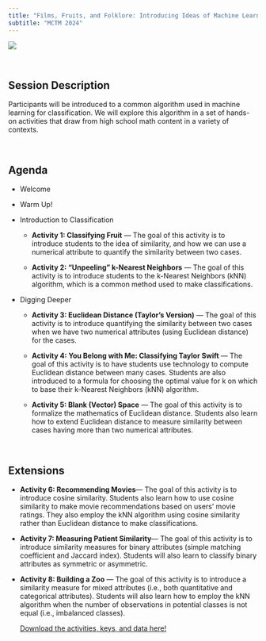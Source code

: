 ```yaml
---
title: "Films, Fruits, and Folklore: Introducing Ideas of Machine Learning to High School Students"
subtitle: "MCTM 2024"
---
```


![](images/mctm-2024.png)

<br />

## Session Description

Participants will be introduced to a common algorithm used in machine learning for classification. We will explore this algorithm in a set of hands-on activities that draw from high school math content in a variety of contexts.

<br />

## Agenda

-   Welcome

-   Warm Up!

-   Introduction to Classification

    -   **Activity 1: Classifying Fruit** --- The goal of this activity is to introduce students to the idea of similarity, and how we can use a numerical attribute to quantify the similarity between two cases.

    -   **Activity 2: "Unpeeling" k-Nearest Neighbors** --- The goal of this activity is to introduce students to the k-Nearest Neighbors (kNN) algorithm, which is a common method used to make classifications.

-   Digging Deeper

    -   **Activity 3: Euclidean Distance (Taylor's Version)** --- The goal of this activity is to introduce quantifying the similarity between two cases when we have two numerical attributes (using Euclidean distance) for the cases.

    -   **Activity 4: You Belong with Me: Classifying Taylor Swift** --- The goal of this activity is to have students use technology to compute Euclidean distance between many cases. Students are also introduced to a formula for choosing the optimal value for k on which to base their k-Nearest Neighbors (kNN) algorithm.

    -   **Activity 5: Blank (Vector) Space** --- The goal of this activity is to formalize the mathematics of Euclidean distance. Students also learn how to extend Euclidean distance to measure similarity between cases having more than two numerical attributes.

<br />

## Extensions

-   **Activity 6: Recommending Movies**--- The goal of this activity is to introduce cosine similarity. Students also learn how to use cosine similarity to make movie recommendations based on users' movie ratings. They also employ the kNN algorithm using cosine similarity rather than Euclidean distance to make classifications.

-   **Activity 7: Measuring Patient Similarity**--- The goal of this activity is to introduce similarity measures for binary attributes (simple matching coefficient and Jaccard index). Students will also learn to classify binary attributes as symmetric or asymmetric.

-   **Activity 8: Building a Zoo** --- The goal of this activity is to introduce a similarity measure for mixed attributes (i.e., both quantitative and categorical attributes). Students will also learn how to employ the kNN algorithm when the number of observations in potential classes is not equal (i.e., imbalanced classes).

    [Download the activities, keys, and data here!](files/mctm24/mctm-resources.zip)
